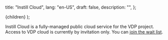   title: "Instill Cloud",
  lang: "en-US",
  draft: false,
  description: "",
};

  <DocsLayout meta={meta}>{children}</DocsLayout>
);

Instill Cloud is a fully-managed public cloud service for the VDP project. Access to VDP cloud is currently by invitation only. You can [join the wait list](https://www.instill.tech/get-access).
